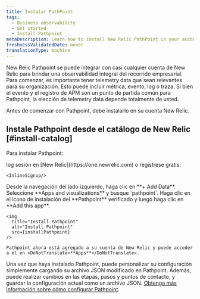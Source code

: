 ```yaml
---
title: Instalar PathPoint
tags:
  - Business observability
  - Get started
  - Install Pathpoint
metaDescription: Learn how to install New Relic PathPoint in your account.
freshnessValidatedDate: never
translationType: machine
---
```



New Relic Pathpoint se puede integrar con casi cualquier cuenta de New Relic para brindar una observabilidad integral del recorrido empresarial. Para comenzar, es importante tener telemetry data que sean relevantes para su organización. Esto puede incluir métrica, evento, log o traza. Si bien el evento y el registro de APM son un punto de partida común para Pathpoint, la elección de telemetry data depende totalmente de usted.

Antes de comenzar con Pathpoint, debe instalarlo en su cuenta New Relic.

## Instale Pathpoint desde el catálogo de New Relic [#install-catalog]

Para instalar Pathpoint:

<Steps>
  <Step>
    log sesión en [New Relic](https://one.newrelic.com) o regístrese gratis.

    <InlineSignup/>
  </Step>

  <Step>
    Desde la navegación del lado izquierdo, haga clic en <DoNotTranslate>**+ Add Data**</DoNotTranslate>.
  </Step>

  <Step>
    Seleccione <DoNotTranslate>**Apps and visualizations**</DoNotTranslate> y busque `pathpoint`.
  </Step>

  <Step>
    Haga clic en el icono de instalación del <DoNotTranslate>**Pathpoint**</DoNotTranslate> verificado y luego haga clic en <DoNotTranslate>**Add this app**</DoNotTranslate>.

    <img
      title="Install Pathpoint"
      alt="Install Pathpoint"
      src={installPathpoint}
    />

    Pathpoint ahora está agregado a su cuenta de New Relic y puede acceder a él en <DoNotTranslate>**Apps**</DoNotTranslate>.
  </Step>
</Steps>

Una vez que haya instalado Pathpoint, puede personalizar su configuración simplemente cargando su archivo JSON modificado en Pathpoint. Además, puede realizar cambios en las etapas, pasos y puntos de contacto, y guardar la configuración actual como un archivo JSON. [Obtenga más información sobre cómo configurar Pathpoint](/docs/business-observability/configure-pathpoint/).